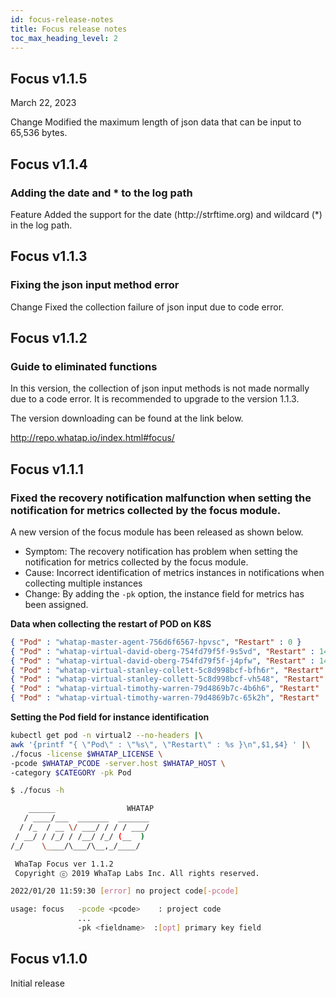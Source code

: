 ```yaml
---
id: focus-release-notes
title: Focus release notes
toc_max_heading_level: 2
---
```



## Focus v1.1.5

March 22, 2023

<p><Status>Change</Status> Modified the maximum length of json data that can be input to 65,536 bytes.</p>

## Focus v1.1.4

### Adding the date and \* to the log path

<p><Status>Feature</Status> Added the support for the date (http://strftime.org) and wildcard (*) in the log path.</p>

## Focus v1.1.3

### Fixing the json input method error

<p><Status>Change</Status> Fixed the collection failure of json input due to code error.</p>

## Focus v1.1.2

### Guide to eliminated functions

In this version, the collection of json input methods is not made normally due to a code error. It is recommended to upgrade to the version 1.1.3.

The version downloading can be found at the link below.

http://repo.whatap.io/index.html#focus/

## Focus v1.1.1

### Fixed the recovery notification malfunction when setting the notification for metrics collected by the focus module.

A new version of the focus module has been released as shown below.

-   Symptom: The recovery notification has problem when setting the notification for metrics collected by the focus module.
-   Cause: Incorrect identification of metrics instances in notifications when collecting multiple instances
-   Change: By adding the `-pk` option, the instance field for metrics has been assigned.

**Data when collecting the restart of POD on K8S**

```json
{ "Pod" : "whatap-master-agent-756d6f6567-hpvsc", "Restart" : 0 }
{ "Pod" : "whatap-virtual-david-oberg-754fd79f5f-9s5vd", "Restart" : 147 }
{ "Pod" : "whatap-virtual-david-oberg-754fd79f5f-j4pfw", "Restart" : 141 }
{ "Pod" : "whatap-virtual-stanley-collett-5c8d998bcf-bfh6r", "Restart" : 142 }
{ "Pod" : "whatap-virtual-stanley-collett-5c8d998bcf-vh548", "Restart" : 144 }
{ "Pod" : "whatap-virtual-timothy-warren-79d4869b7c-4b6h6", "Restart" : 145 }
{ "Pod" : "whatap-virtual-timothy-warren-79d4869b7c-65k2h", "Restart" : 145 }
```

**Setting the Pod field for instance identification**

```bash
kubectl get pod -n virtual2 --no-headers |\
awk '{printf "{ \"Pod\" : \"%s\", \"Restart\" : %s }\n",$1,$4} ' |\
./focus -license $WHATAP_LICENSE \
-pcode $WHATAP_PCODE -server.host $WHATAP_HOST \
-category $CATEGORY -pk Pod

$ ./focus -h

    ______                WHATAP
   / ____/___  _______  _______
  / /_  / __ \/ ___/ / / / ___/
 / __/ / /_/ / /__/ /_/ (__  )
/_/    \____/\___/\__,_/____/

 WhaTap Focus ver 1.1.2
 Copyright ⓒ 2019 WhaTap Labs Inc. All rights reserved.

2022/01/20 11:59:30 [error] no project code[-pcode]

usage: focus   -pcode <pcode>    : project code
               ...
               -pk <fieldname>  :[opt] primary key field
```

## Focus v1.1.0

Initial release
